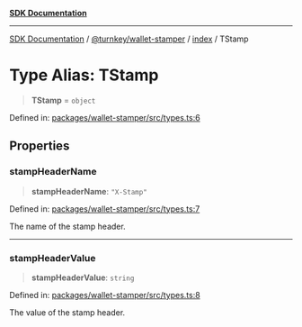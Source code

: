 [**SDK Documentation**](../../../../README.mdx)

***

[SDK Documentation](../../../../packages.mdx) / [@turnkey/wallet-stamper](../../README.mdx) / [index](../README.mdx) / TStamp

# Type Alias: TStamp

> **TStamp** = `object`

Defined in: [packages/wallet-stamper/src/types.ts:6](https://github.com/tkhq/sdk/blob/078f5423e923fbd1d7fd39440402d7f01d09c3d0/packages/wallet-stamper/src/types.ts#L6)

## Properties

### stampHeaderName

> **stampHeaderName**: `"X-Stamp"`

Defined in: [packages/wallet-stamper/src/types.ts:7](https://github.com/tkhq/sdk/blob/078f5423e923fbd1d7fd39440402d7f01d09c3d0/packages/wallet-stamper/src/types.ts#L7)

The name of the stamp header.

***

### stampHeaderValue

> **stampHeaderValue**: `string`

Defined in: [packages/wallet-stamper/src/types.ts:8](https://github.com/tkhq/sdk/blob/078f5423e923fbd1d7fd39440402d7f01d09c3d0/packages/wallet-stamper/src/types.ts#L8)

The value of the stamp header.
